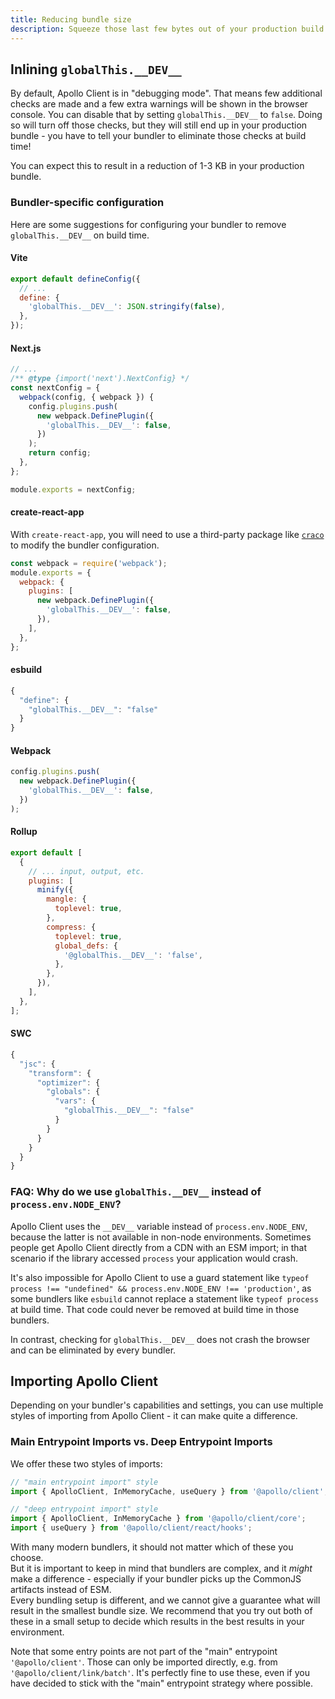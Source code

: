 ```yaml
---
title: Reducing bundle size
description: Squeeze those last few bytes out of your production build
---
```


## Inlining `globalThis.__DEV__`

By default, Apollo Client is in "debugging mode". That means few additional checks are made and a few extra warnings will be shown in the browser console.
You can disable that by setting `globalThis.__DEV__` to `false`.
Doing so will turn off those checks, but they will still end up in your production bundle - you have to tell your bundler to eliminate those checks at build time!

You can expect this to result in a reduction of 1-3 KB in your production bundle.

### Bundler-specific configuration

Here are some suggestions for configuring your bundler to remove `globalThis.__DEV__` on build time.

#### Vite

<ExpansionPanel title="Click to expand suggested configuration">

```js title="vite.config.js"
export default defineConfig({
  // ...
  define: {
    'globalThis.__DEV__': JSON.stringify(false),
  },
});
```

</ExpansionPanel>

#### Next.js

<ExpansionPanel title="Click to expand suggested configuration">

```js title="next.config.js"
// ...
/** @type {import('next').NextConfig} */
const nextConfig = {
  webpack(config, { webpack }) {
    config.plugins.push(
      new webpack.DefinePlugin({
        'globalThis.__DEV__': false,
      })
    );
    return config;
  },
};

module.exports = nextConfig;
```

</ExpansionPanel>

#### create-react-app

With `create-react-app`, you will need to use a third-party package like [`craco`](https://craco.js.org/) to modify the bundler configuration.

<ExpansionPanel title="Click to expand suggested configuration">

```js title="craco.config.js"
const webpack = require('webpack');
module.exports = {
  webpack: {
    plugins: [
      new webpack.DefinePlugin({
        'globalThis.__DEV__': false,
      }),
    ],
  },
};
```

</ExpansionPanel>

#### esbuild

<ExpansionPanel title="Click to expand suggested configuration">

```js
{
  "define": {
    "globalThis.__DEV__": "false"
  }
}
```

</ExpansionPanel>

#### Webpack

<ExpansionPanel title="Click to expand suggested configuration">

```js
config.plugins.push(
  new webpack.DefinePlugin({
    'globalThis.__DEV__': false,
  })
);
```

</ExpansionPanel>

#### Rollup

<ExpansionPanel title="Click to expand suggested configuration">

```js
export default [
  {
    // ... input, output, etc.
    plugins: [
      minify({
        mangle: {
          toplevel: true,
        },
        compress: {
          toplevel: true,
          global_defs: {
            '@globalThis.__DEV__': 'false',
          },
        },
      }),
    ],
  },
];
```

</ExpansionPanel>

#### SWC

<ExpansionPanel title="Click to expand suggested configuration">

```js title=".swcrc"
{
  "jsc": {
    "transform": {
      "optimizer": {
        "globals": {
          "vars": {
            "globalThis.__DEV__": "false"
          }
        }
      }
    }
  }
}
```

</ExpansionPanel>

### FAQ: Why do we use `globalThis.__DEV__` instead of `process.env.NODE_ENV`?

Apollo Client uses the `__DEV__` variable instead of `process.env.NODE_ENV`, because the latter is not available in non-node environments.  Sometimes people get Apollo Client directly from a CDN with an ESM import; in that scenario if the library accessed `process` your application would crash.

It's also impossible for Apollo Client to use a guard statement like `typeof process !== "undefined" && process.env.NODE_ENV !== 'production'`, as some bundlers like `esbuild` cannot replace a statement like `typeof process` at build time. That code could never be removed at build time in those bundlers.

In contrast, checking for `globalThis.__DEV__` does not crash the browser and can be eliminated by every bundler.

## Importing Apollo Client

Depending on your bundler's capabilities and settings, you can use multiple styles of importing from Apollo Client - it can make quite a difference.

### Main Entrypoint Imports vs. Deep Entrypoint Imports

We offer these two styles of imports:

```js
// "main entrypoint import" style
import { ApolloClient, InMemoryCache, useQuery } from '@apollo/client';

// "deep entrypoint import" style
import { ApolloClient, InMemoryCache } from '@apollo/client/core';
import { useQuery } from '@apollo/client/react/hooks';
```

With many modern bundlers, it should not matter which of these you choose.<br />
But it is important to keep in mind that bundlers are complex, and it _might_ make a difference - especially if your bundler picks up the CommonJS artifacts instead of ESM.<br />
Every bundling setup is different, and we cannot give a guarantee what will result in the smallest bundle size.  We recommend that you try out both of these in a small setup to decide which results in the best results in your environment.

Note that some entry points are not part of the "main" entrypoint `'@apollo/client'`. Those can only be imported directly, e.g. from `'@apollo/client/link/batch'`. It's perfectly fine to use these, even if you have decided to stick with the "main" entrypoint strategy where possible.
